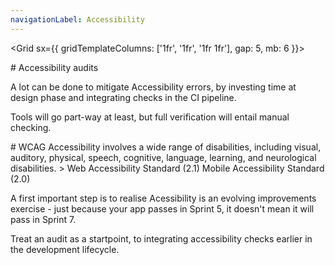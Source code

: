 ```yaml
---
navigationLabel: Accessibility
---
```



<Grid  sx={{ gridTemplateColumns: ['1fr', '1fr', '1fr 1fr'], gap: 5, mb: 6 }}>  

<Box>
# Accessibility audits

A lot can be done to mitigate Accessibility errors, by investing time at design phase and integrating checks in the CI pipeline.

Tools will go part-way at least, but full verification will entail manual checking.
</Box>

<Box>
# WCAG

<Message variant='secondary'>
Accessibility involves a wide range of disabilities, including visual, auditory, physical, speech, cognitive, language, learning, and neurological disabilities. 
</Message>>
<Link href='https://www.w3.org/TR/WCAG21/'>Web Accessibility Standard (2.1)</Link>
<Link href='https://www.w3.org/WAI/standards-guidelines/mobile/'>Mobile Accessibility Standard (2.0)</Link>
</Box>
</Grid>



A first important step is to realise Acessibility is an evolving improvements exercise - just because your app passes in Sprint 5, it doesn't mean it will pass in Sprint 7. 

Treat an audit as a startpoint, to integrating accessibility checks earlier in the development lifecycle.
